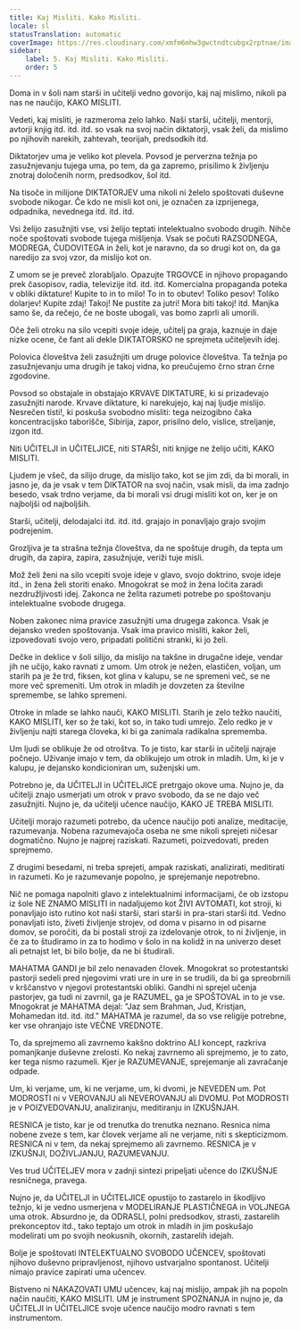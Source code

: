 ```yaml
---
title: Kaj Misliti. Kako Misliti.
locale: sl
statusTranslation: automatic
coverImage: https://res.cloudinary.com/xmfm6mhw3gwctndtcubgx2rptnae/image/upload/v1740337243/small_cover_educacion_fundamental_a051170f1c.webp
sidebar:
    label: 5. Kaj Misliti. Kako Misliti.
    order: 5
---
```

Doma in v šoli nam starši in učitelji vedno govorijo, kaj naj mislimo, nikoli pa nas ne naučijo, KAKO MISLITI.

Vedeti, kaj misliti, je razmeroma zelo lahko. Naši starši, učitelji, mentorji, avtorji knjig itd. itd. itd. so vsak na svoj način diktatorji, vsak želi, da mislimo po njihovih narekih, zahtevah, teorijah, predsodkih itd.

Diktatorjev uma je veliko kot plevela. Povsod je perverzna težnja po zasužnjevanju tujega uma, po tem, da ga zapremo, prisilimo k življenju znotraj določenih norm, predsodkov, šol itd.

Na tisoče in milijone DIKTATORJEV uma nikoli ni želelo spoštovati duševne svobode nikogar. Če kdo ne misli kot oni, je označen za izprijenega, odpadnika, nevednega itd. itd. itd.

Vsi želijo zasužnjiti vse, vsi želijo teptati intelektualno svobodo drugih. Nihče noče spoštovati svobode tujega mišljenja. Vsak se počuti RAZSODNEGA, MODREGA, ČUDOVITEGA in želi, kot je naravno, da so drugi kot on, da ga naredijo za svoj vzor, da mislijo kot on.

Z umom se je preveč zlorabljalo. Opazujte TRGOVCE in njihovo propagando prek časopisov, radia, televizije itd. itd. itd. Komercialna propaganda poteka v obliki diktature! Kupite to in to milo! To in to obutev! Toliko pesov! Toliko dolarjev! Kupite zdaj! Takoj! Ne pustite za jutri! Mora biti takoj! itd. Manjka samo še, da rečejo, če ne boste ubogali, vas bomo zaprli ali umorili.

Oče želi otroku na silo vcepiti svoje ideje, učitelj pa graja, kaznuje in daje nizke ocene, če fant ali dekle DIKTATORSKO ne sprejmeta učiteljevih idej.

Polovica človeštva želi zasužnjiti um druge polovice človeštva. Ta težnja po zasužnjevanju uma drugih je takoj vidna, ko preučujemo črno stran črne zgodovine.

Povsod so obstajale in obstajajo KRVAVE DIKTATURE, ki si prizadevajo zasužnjiti narode. Krvave diktature, ki narekujejo, kaj naj ljudje mislijo. Nesrečen tisti!, ki poskuša svobodno misliti: tega neizogibno čaka koncentracijsko taborišče, Sibirija, zapor, prisilno delo, vislice, streljanje, izgon itd.

Niti UČITELJI in UČITELJICE, niti STARŠI, niti knjige ne želijo učiti, KAKO MISLITI.

Ljudem je všeč, da silijo druge, da mislijo tako, kot se jim zdi, da bi morali, in jasno je, da je vsak v tem DIKTATOR na svoj način, vsak misli, da ima zadnjo besedo, vsak trdno verjame, da bi morali vsi drugi misliti kot on, ker je on najboljši od najboljših.

Starši, učitelji, delodajalci itd. itd. itd. grajajo in ponavljajo grajo svojim podrejenim.

Grozljiva je ta strašna težnja človeštva, da ne spoštuje drugih, da tepta um drugih, da zapira, zapira, zasužnjuje, veriži tuje misli.

Mož želi ženi na silo vcepiti svoje ideje v glavo, svojo doktrino, svoje ideje itd., in žena želi storiti enako. Mnogokrat se mož in žena ločita zaradi nezdružljivosti idej. Zakonca ne želita razumeti potrebe po spoštovanju intelektualne svobode drugega.

Noben zakonec nima pravice zasužnjiti uma drugega zakonca. Vsak je dejansko vreden spoštovanja. Vsak ima pravico misliti, kakor želi, izpovedovati svojo vero, pripadati politični stranki, ki jo želi.

Dečke in deklice v šoli silijo, da mislijo na takšne in drugačne ideje, vendar jih ne učijo, kako ravnati z umom. Um otrok je nežen, elastičen, voljan, um starih pa je že trd, fiksen, kot glina v kalupu, se ne spremeni več, se ne more več spremeniti. Um otrok in mladih je dovzeten za številne spremembe, se lahko spremeni.

Otroke in mlade se lahko nauči, KAKO MISLITI. Starih je zelo težko naučiti, KAKO MISLITI, ker so že taki, kot so, in tako tudi umrejo. Zelo redko je v življenju najti starega človeka, ki bi ga zanimala radikalna sprememba.

Um ljudi se oblikuje že od otroštva. To je tisto, kar starši in učitelji najraje počnejo. Uživanje imajo v tem, da oblikujejo um otrok in mladih. Um, ki je v kalupu, je dejansko kondicioniran um, suženjski um.

Potrebno je, da UČITELJI in UČITELJICE pretrgajo okove uma. Nujno je, da učitelji znajo usmerjati um otrok v pravo svobodo, da se ne dajo več zasužnjiti. Nujno je, da učitelji učence naučijo, KAKO JE TREBA MISLITI.

Učitelji morajo razumeti potrebo, da učence naučijo poti analize, meditacije, razumevanja. Nobena razumevajoča oseba ne sme nikoli sprejeti ničesar dogmatično. Nujno je najprej raziskati. Razumeti, poizvedovati, preden sprejmemo.

Z drugimi besedami, ni treba sprejeti, ampak raziskati, analizirati, meditirati in razumeti. Ko je razumevanje popolno, je sprejemanje nepotrebno.

Nič ne pomaga napolniti glavo z intelektualnimi informacijami, če ob izstopu iz šole NE ZNAMO MISLITI in nadaljujemo kot ŽIVI AVTOMATI, kot stroji, ki ponavljajo isto rutino kot naši starši, stari starši in pra-stari starši itd. Vedno ponavljati isto, živeti življenje strojev, od doma v pisarno in od pisarne domov, se poročiti, da bi postali stroji za izdelovanje otrok, to ni življenje, in če za to študiramo in za to hodimo v šolo in na kolidž in na univerzo deset ali petnajst let, bi bilo bolje, da ne bi študirali.

MAHATMA GANDI je bil zelo nenavaden človek. Mnogokrat so protestantski pastorji sedeli pred njegovimi vrati ure in ure in se trudili, da bi ga spreobrnili v krščanstvo v njegovi protestantski obliki. Gandhi ni sprejel učenja pastorjev, ga tudi ni zavrnil, ga je RAZUMEL, ga je SPOŠTOVAL in to je vse. Mnogokrat je MAHATMA dejal: "Jaz sem Brahman, Jud, Kristjan, Mohamedan itd. itd. itd." MAHATMA je razumel, da so vse religije potrebne, ker vse ohranjajo iste VEČNE VREDNOTE.

To, da sprejmemo ali zavrnemo kakšno doktrino ALI koncept, razkriva pomanjkanje duševne zrelosti. Ko nekaj zavrnemo ali sprejmemo, je to zato, ker tega nismo razumeli. Kjer je RAZUMEVANJE, sprejemanje ali zavračanje odpade.

Um, ki verjame, um, ki ne verjame, um, ki dvomi, je NEVEDEN um. Pot MODROSTI ni v VEROVANJU ali NEVEROVANJU ali DVOMU. Pot MODROSTI je v POIZVEDOVANJU, analiziranju, meditiranju in IZKUŠNJAH.

RESNICA je tisto, kar je od trenutka do trenutka neznano. Resnica nima nobene zveze s tem, kar človek verjame ali ne verjame, niti s skepticizmom. RESNICA ni v tem, da nekaj sprejmemo ali zavrnemo. RESNICA je v IZKUŠNJI, DOŽIVLJANJU, RAZUMEVANJU.

Ves trud UČITELJEV mora v zadnji sintezi pripeljati učence do IZKUŠNJE resničnega, pravega.

Nujno je, da UČITELJI in UČITELJICE opustijo to zastarelo in škodljivo težnjo, ki je vedno usmerjena v MODELIRANJE PLASTIČNEGA in VOLJNEGA uma otrok. Absurdno je, da ODRASLI, polni predsodkov, strasti, zastarelih prekonceptov itd., tako teptajo um otrok in mladih in jim poskušajo modelirati um po svojih neokusnih, okornih, zastarelih idejah.

Bolje je spoštovati INTELEKTUALNO SVOBODO UČENCEV, spoštovati njihovo duševno pripravljenost, njihovo ustvarjalno spontanost. Učitelji nimajo pravice zapirati uma učencev.

Bistveno ni NAKAZOVATI UMU učencev, kaj naj mislijo, ampak jih na popoln način naučiti, KAKO MISLITI. UM je instrument SPOZNANJA in nujno je, da UČITELJI in UČITELJICE svoje učence naučijo modro ravnati s tem instrumentom.

